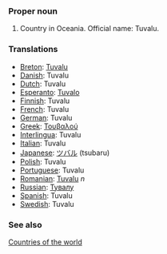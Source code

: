 ===Proper noun===
# Country in Oceania. Official name: Tuvalu.
===Translations===
*[[Breton]]: [[Tuvalu]]
*[[Danish]]: Tuvalu
*[[Dutch]]: Tuvalu
*[[Esperanto]]: [[Tuvalo]]
*[[Finnish]]: Tuvalu
*[[French]]: Tuvalu
*[[German]]: Tuvalu
*[[Greek]]: [[Τουβαλού]]
*[[Interlingua]]: Tuvalu
*[[Italian]]: Tuvalu
*[[Japanese]]: [[ツバル]] (tsubaru)
*[[Polish]]: Tuvalu
*[[Portuguese]]: Tuvalu
*[[Romanian]]: [[Tuvalu]] ''n''
*[[Russian]]: [[Тувалу]]
*[[Spanish]]: Tuvalu
*[[Swedish]]: Tuvalu

===See also===
[[Countries of the world]]